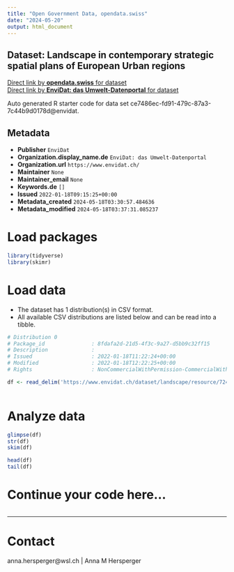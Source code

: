 ```yaml
---
title: "Open Government Data, opendata.swiss"
date: "2024-05-20"
output: html_document
---
```


## Dataset: Landscape in contemporary strategic spatial plans of European Urban regions



[Direct link by **opendata.swiss** for dataset](https://opendata.swiss/de/dataset/landscape-in-contemporary-strategic-spatial-plans-of-european-urban-regions)<br>
[Direct link by **EnviDat: das Umwelt-Datenportal** for dataset](https://www.envidat.ch/#/metadata/landscape)

Auto generated R starter code for data set ce7486ec-fd91-479c-87a3-7c44b9d0178d@envidat.

## Metadata

- **Publisher** `EnviDat`
- **Organization.display_name.de** `EnviDat: das Umwelt-Datenportal`
- **Organization.url** `https://www.envidat.ch/`
- **Maintainer** `None`
- **Maintainer_email** `None`
- **Keywords.de** `[]`
- **Issued** `2022-01-18T09:15:25+00:00`
- **Metadata_created** `2024-05-18T03:30:57.484636`
- **Metadata_modified** `2024-05-18T03:37:31.085237`


# Load packages

```r

library(tidyverse)
library(skimr)

```

# Load data

-   The dataset has 1 distribution(s) in CSV format.
-   All available CSV distributions are listed below and can be read into a tibble.

```r

# Distribution 0
# Package_id               : 8fdafa2d-21d5-4f3c-9a27-d5bb9c32ff15
# Description              : 
# Issued                   : 2022-01-18T11:22:24+00:00
# Modified                 : 2022-01-18T12:22:25+00:00
# Rights                   : NonCommercialWithPermission-CommercialWithPermission-ReferenceRequired

df <- read_delim('https://www.envidat.ch/dataset/landscape/resource/724ff9bb-68ef-4a5b-bcae-2278b1347261')



```

# Analyze data

```r

glimpse(df)
str(df)
skim(df)

head(df)
tail(df)

```

# Continue your code here...

```r

```

------------------------------------------------------------------------

# Contact

anna.hersperger@wsl.ch | Anna M Hersperger
